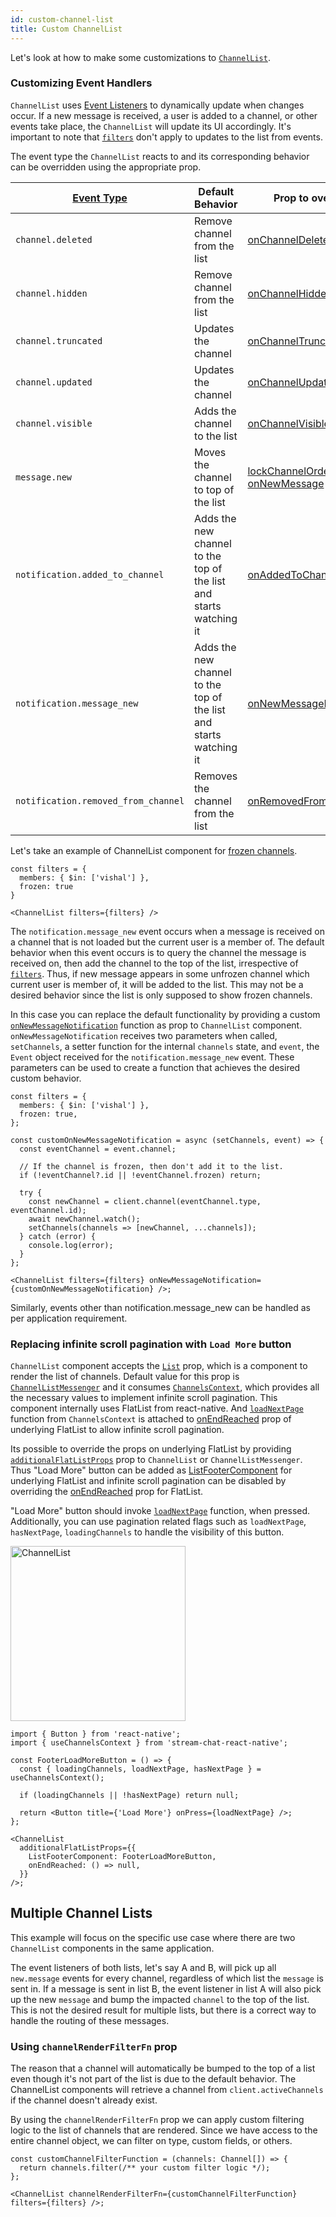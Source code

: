 ```yaml
---
id: custom-channel-list
title: Custom ChannelList
---
```



Let's look at how to make some customizations to [`ChannelList`](../ui-components/channel-list-components/channel-list.mdx).

### Customizing Event Handlers

`ChannelList` uses [Event Listeners](https://getstream.io/chat/docs/javascript/event_listening/?language=javascript) to dynamically update when changes occur.
If a new message is received, a user is added to a channel, or other events take place, the `ChannelList` will update its UI accordingly.
It's important to note that [`filters`](../ui-components/channel-list-components/channel-list.mdx#filters) don't apply to updates to the list from events.

The event type the `ChannelList` reacts to and its corresponding behavior can be overridden using the appropriate prop.

| [Event Type](https://getstream.io/chat/docs/javascript/event_object/?language=javascript) | Default Behavior                                                   | Prop to override                                                                                                                                                                       |
| ----------------------------------------------------------------------------------------- | ------------------------------------------------------------------ | -------------------------------------------------------------------------------------------------------------------------------------------------------------------------------------- |
| `channel.deleted`                                                                         | Remove channel from the list                                       | [onChannelDeleted](../ui-components/channel-list-components/channel-list.mdx#onchanneldeleted)                                                                                         |
| `channel.hidden`                                                                          | Remove channel from the list                                       | [onChannelHidden](../ui-components/channel-list-components/channel-list.mdx#onchannelhidden)                                                                                           |
| `channel.truncated`                                                                       | Updates the channel                                                | [onChannelTruncated](../ui-components/channel-list-components/channel-list.mdx#onchanneltruncated)                                                                                     |
| `channel.updated`                                                                         | Updates the channel                                                | [onChannelUpdated](../ui-components/channel-list-components/channel-list.mdx#onchannelupdated)                                                                                         |
| `channel.visible`                                                                         | Adds the channel to the list                                       | [onChannelVisible](../ui-components/channel-list-components/channel-list.mdx#onchannelvisible)                                                                                         |
| `message.new`                                                                             | Moves the channel to top of the list                               | [lockChannelOrder](../ui-components/channel-list-components/channel-list.mdx#lockchannelorder), [onNewMessage](../ui-components/channel-list-components/channel-list.mdx#onnewmessage) |
| `notification.added_to_channel`                                                           | Adds the new channel to the top of the list and starts watching it | [onAddedToChannel](../ui-components/channel-list-components/channel-list.mdx#onaddedtochannel)                                                                                         |
| `notification.message_new`                                                                | Adds the new channel to the top of the list and starts watching it | [onNewMessageNotification](../ui-components/channel-list-components/channel-list.mdx#onnewmessagenotification)                                                                         |
| `notification.removed_from_channel`                                                       | Removes the channel from the list                                  | [onRemovedFromChannel](../ui-components/channel-list-components/channel-list.mdx#onremovedfromchannel)                                                                                 |

Let's take an example of ChannelList component for [frozen channels](https://getstream.io/chat/docs/javascript/freezing_channels/).

```tsx
const filters = {
  members: { $in: ['vishal'] },
  frozen: true
}

<ChannelList filters={filters} />
```

The `notification.message_new` event occurs when a message is received on a channel that is not loaded but the current user is a member of.
The default behavior when this event occurs is to query the channel the message is received on, then add the channel to the top of the list, irrespective of [`filters`](../ui-components/channel-list-components/channel-list.mdx#filters).
Thus, if new message appears in some unfrozen channel which current user is member of, it will be added to the list.
This may not be a desired behavior since the list is only supposed to show frozen channels.

In this case you can replace the default functionality by providing a custom [`onNewMessageNotification`](../ui-components/channel-list-components/channel-list.mdx#onnewmessagenotification) function as prop to `ChannelList` component.
`onNewMessageNotification` receives two parameters when called, `setChannels`, a setter function for the internal `channels` state, and `event`, the `Event` object received for the `notification.message_new` event.
These parameters can be used to create a function that achieves the desired custom behavior.

```tsx {6-19,23}
const filters = {
  members: { $in: ['vishal'] },
  frozen: true,
};

const customOnNewMessageNotification = async (setChannels, event) => {
  const eventChannel = event.channel;

  // If the channel is frozen, then don't add it to the list.
  if (!eventChannel?.id || !eventChannel.frozen) return;

  try {
    const newChannel = client.channel(eventChannel.type, eventChannel.id);
    await newChannel.watch();
    setChannels(channels => [newChannel, ...channels]);
  } catch (error) {
    console.log(error);
  }
};

<ChannelList filters={filters} onNewMessageNotification={customOnNewMessageNotification} />;
```

Similarly, events other than notification.message_new can be handled as per application requirement.

### Replacing infinite scroll pagination with `Load More` button

<div style={{ display: 'flex', justifyContent: 'space-between' }}>
<div>

`ChannelList` component accepts the [`List`](../ui-components/channel-list-components/channel-list.mdx#list) prop, which is a component to render the list of channels.
Default value for this prop is [`ChannelListMessenger`](../ui-components/channel-list-components/channel-list-messenger.mdx) and it consumes [`ChannelsContext`](../../ui-components/contexts/channels-context), which provides all the necessary values to implement infinite scroll pagination.
This component internally uses FlatList from react-native. And [`loadNextPage`](../../ui-components/contexts/channels-context#loadnextpage) function
from `ChannelsContext` is attached to [onEndReached](https://reactnative.dev/docs/flatlist#onendreached) prop of underlying FlatList to allow infinite scroll pagination.

Its possible to override the props on underlying FlatList by providing [`additionalFlatListProps`](../ui-components/channel-list-components/channel-list.mdx#additionalflatlistprops) prop to `ChannelList` or `ChannelListMessenger`.
Thus "Load More" button can be added as [ListFooterComponent](https://reactnative.dev/docs/flatlist#listfootercomponent) for underlying FlatList and infinite scroll pagination can be disabled by overriding
the [onEndReached](https://reactnative.dev/docs/flatlist#onendreached) prop for FlatList.

"Load More" button should invoke [`loadNextPage`](../../ui-components/contexts/channels-context#loadnextpage) function, when pressed.
Additionally, you can use pagination related flags such as `loadNextPage`, `hasNextPage`, `loadingChannels` to handle the visibility of this button.

</div>
<img src={loadMoreButton} alt="ChannelList" width="280" style={{ objectFit: 'contain', paddingBottom: '8px', paddingLeft: '8px' }} />
</div>

```tsx
import { Button } from 'react-native';
import { useChannelsContext } from 'stream-chat-react-native';

const FooterLoadMoreButton = () => {
  const { loadingChannels, loadNextPage, hasNextPage } = useChannelsContext();

  if (loadingChannels || !hasNextPage) return null;

  return <Button title={'Load More'} onPress={loadNextPage} />;
};

<ChannelList
  additionalFlatListProps={{
    ListFooterComponent: FooterLoadMoreButton,
    onEndReached: () => null,
  }}
/>;
```

## Multiple Channel Lists

This example will focus on the specific use case where there are two `ChannelList` components in the same application.

The event listeners of both lists, let's say A and B, will pick up all `new.message` events for every channel, regardless of which list the `message` is sent in. If a message is sent in list B, the event listener in list A will also pick up the new `message` and bump the impacted `channel` to the top of the list. This is not the desired result for multiple lists, but there is a correct way to handle the routing of these messages.

### Using `channelRenderFilterFn` prop

The reason that a channel will automatically be bumped to the top of a list even though it's not part of the list is due to the default behavior. The ChannelList components will retrieve a channel from `client.activeChannels` if the channel doesn't already exist.

By using the `channelRenderFilterFn` prop we can apply custom filtering logic to the list of channels that are rendered. Since we have access to the entire channel object, we can filter on type, custom fields, or others.

```tsx
const customChannelFilterFunction = (channels: Channel[]) => {
  return channels.filter(/** your custom filter logic */);
};

<ChannelList channelRenderFilterFn={customChannelFilterFunction} filters={filters} />;
```
